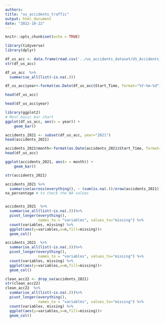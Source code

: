 ```yaml
---
authors: 
title: "us_accidents_traffic"
output: html_document
date: "2022-10-22"
---
```


```r
knitr::opts_chunk$set(echo = TRUE)
```

```r
library(tidyverse)
library(dplyr)
```

```r
df_us_acc <- data.frame(read.csv('../us_accidents_dataset/US_Accidents_Dec21_updated.csv'))
str(df_us_acc)
```

```r
df_us_acc  %>%
  summarise_all(list(~is.na(.)))
```




```r
df_us_acc$year<-format(as.Date(df_us_acc$Start_Time, format="%Y-%m-%d"),"%Y")

```

```r
head(df_us_acc)

```

```r
head(df_us_acc$year)

```
```r
library(ggplot2)
# Most basic bar chart
ggplot(df_us_acc, aes(x = year)) +
    geom_bar()

```



```r

accidents_2021 <- subset(df_us_acc, year="2021")
head(accidents_2021)
```
```r

accidents_2021$month<-format(as.Date(accidents_2021$Start_Time, format="%Y-%m-%d"),"%m")
head(df_us_acc)
```
```r
ggplot(accidents_2021, aes(x = month)) +
    geom_bar()

```

```r
str(accidents_2021)

accidents_2021 %>% 
  summarise(across(everything(), ~ (sum(is.na(.))/nrow(accidents_2021)) *100  )) %>% pivot_longer(cols = everything(), names_to = "columns", values_to = "NA proportion") %>% arrange(desc(NA)) %>% filter(NA > 0) -> na_percentage
na_percentage # to check the NA values 



```


```r
accidents_2021  %>%
  summarise_all(list(~is.na(.)))%>%
  pivot_longer(everything(),
               names_to = "variables", values_to="missing") %>%
  count(variables, missing) %>%
  ggplot(aes(y=variables,x=n,fill=missing))+
  geom_col()
```

```r

accidents_2021  %>%
  summarise_all(list(~is.na(.)))%>%
  pivot_longer(everything(),
               names_to = "variables", values_to="missing") %>%
  count(variables, missing) %>%
  ggplot(aes(y=variables,x=n,fill=missing))+
  geom_col()

```
```r
clean_acc22 <- drop_na(accidents_2021)
str(clean_acc22)
clean_acc22  %>%
  summarise_all(list(~is.na(.)))%>%
  pivot_longer(everything(),
               names_to = "variables", values_to="missing") %>%
  count(variables, missing) %>%
  ggplot(aes(y=variables,x=n,fill=missing))+
  geom_col()
```


